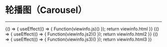 
# 轮播图（Carousel）
***
<Meta title="复用组件/轮播图(Carousel)" />

<Canvas>
    <Story name="通用" height="150px" parameters={{ docs: { source: { code:`${viewinfo.html}${viewinfo.js}` }}}}>
    {() => {
        useEffect(() => {
           Function(viewinfo.js)()
        });
        return viewinfo.html
    }}  
    </Story>
</Canvas>

<Canvas>
     <Story name="纵向" height="150px" parameters={{ docs: { source: { code:`${viewinfo.html2}${viewinfo.js2}` }}}}>
    {() => {
        useEffect(() => {
           Function(viewinfo.js2)()
        });
        return viewinfo.html2
    }}  
    </Story>
</Canvas>

<Canvas>
     <Story name="走马灯" height="150px" parameters={{ docs: { source: { code:`${viewinfo.html3}${viewinfo.js3}` }}}}>
    {() => {
        useEffect(() => {
           Function(viewinfo.js3)()
        });
        return viewinfo.html3
    }}  
    </Story>
</Canvas>

